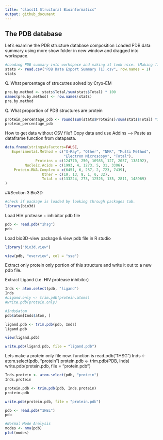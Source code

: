 ```yaml
---
title: "class11 Structural Bioinformatics"
output: github_document
---
```


## The PDB database

Let's examine the PDB structure database composition
Loaded PDB data summary using more show folder in new window and dragged into workspace.
```r
#Loading PDB summary into workspace and making it look nice. (Making first column row names)
stats <- read.csv("PDB Data Export Summary (1).csv", row.names = 1)
stats
```

Q. What percentage of strucutres solved by Cryo-EM

```r
pre.by.method <- stats$Total/sum(stats$Total) * 100
names(pre.by.method) <- row.names(stats)
pre.by.method
```

Q. What proportion of PDB structures are protein

```r
protein_percentage_pdb <- round(sum(stats$Proteins)/sum(stats$Total) *100, 1)
protein_percentage_pdb
```

How to get data without CSV file? Copy data and use Addins --> Paste as dataframe function from datapasta.

```r
data.frame(stringsAsFactors=FALSE,
   Experimental.Method = c("X-Ray", "Other", "NMR", "Multi Method",
                           "Electron Microscopy", "Total"),
              Proteins = c(124770, 250, 10988, 127, 2057, 138192),
         Nucleic.Acids = c(1993, 4, 1273, 5, 31, 3306),
    Protein.RNA.Complex = c(6451, 6, 257, 2, 723, 7439),
                 Other = c(10, 13, 8, 1, 0, 32),
                 Total = c(133224, 273, 12526, 135, 2811, 148969)
)

```

##Section 3 Bio3D

```r
#check if package is loaded by looking through packages tab.
library(bio3d)

```

Load HIV protease + inhibitor pdb file
```r
pdb <- read.pdb("1hsg")
pdb
```

Load bio3D-view package & view pdb file in R studio
```r
library("bio3d.view")

view(pdb, "overview", col = "sse")
```

Extract only protein only portion of this structure and write it out to a new pdb file.

Extract Ligand (i.e. HIV protease inhibitor)
```r
Inds <- atom.select(pdb, "ligand")
Inds
#Ligand.only <- trim.pdb(protein.atoms)
#write.pdb(protein.only)
```

```r
#Inds$atom
pdb$atom[Inds$atom, ]
```


```r
ligand.pdb <- trim.pdb(pdb, Inds)
ligand.pdb
```

```r
view(ligand.pdb)
```

```r
write.pdb(ligand.pdb, file = "ligand.pdb")
```


Lets make a protein only file now. function is 
read.pdb("1HSG")
Inds <- atom.select(pdb, "protein")
protein.pdb <- trim.pdb(PDB, Inds)
write.pdb(protein.pdb, file = "protein.pdb")


```r
Inds.protein <- atom.select(pdb, "protein")
Inds.protein
```

```r
protein.pdb <- trim.pdb(pdb, Inds.protein)
protein.pdb
```

```r
write.pdb(protein.pdb, file = "protein.pdb")
```


```r
pdb <- read.pdb("1HEL")
pdb

#Normal Mode Analysis
modes <- nma(pdb)
plot(modes)
```

